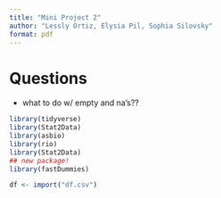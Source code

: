 ```yaml
---
title: "Mini Project 2"
author: "Lessly Ortiz, Elysia Pil, Sophia Silovsky"
format: pdf
---
```


# Questions 
- what to do w/ empty and na's??



```r
library(tidyverse)
library(Stat2Data)
library(asbio)
library(rio)
library(Stat2Data)
## new package!
library(fastDummies)
```

```r
df <- import("df.csv")
```



```r

```










